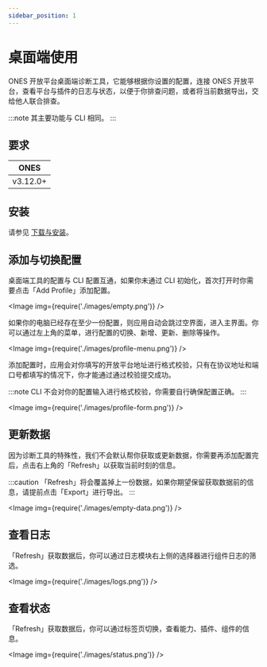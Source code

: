 ```yaml
---
sidebar_position: 1
---
```



# 桌面端使用

ONES 开放平台桌面端诊断工具，它能够根据你设置的配置，连接 ONES 开放平台，查看平台与插件的日志与状态，以便于你排查问题，或者将当前数据导出，交给他人联合排查。

:::note
其主要功能与 CLI 相同。
:::

## 要求

| **ONES** |
| -------- |
| v3.12.0+ |

## 安装

请参见 [下载与安装](./install#桌面端工具)。

## 添加与切换配置

桌面端工具的配置与 CLI 配置互通，如果你未通过 CLI 初始化，首次打开时你需要点击「Add Profile」添加配置。

<Image img={require('./images/empty.png')} />

如果你的电脑已经存在至少一份配置，则应用自动会跳过空界面，进入主界面。你可以通过左上角的菜单，进行配置的切换、新增、更新、删除等操作。

<Image img={require('./images/profile-menu.png')} />

添加配置时，应用会对你填写的开放平台地址进行格式校验，只有在协议地址和端口号都填写的情况下，你才能通过通过校验提交成功。

:::note
CLI 不会对你的配置输入进行格式校验，你需要自行确保配置正确。
:::

<Image img={require('./images/profile-form.png')} />

## 更新数据

因为诊断工具的特殊性，我们不会默认帮你获取或更新数据，你需要再添加配置完后，点击右上角的「Refresh」以获取当前时刻的信息。

:::caution
「Refresh」将会覆盖掉上一份数据，如果你期望保留获取数据前的信息，请提前点击「Export」进行导出。
:::

<Image img={require('./images/empty-data.png')} />

## 查看日志

「Refresh」获取数据后，你可以通过日志模块右上侧的选择器进行组件日志的筛选。

<Image img={require('./images/logs.png')} />

## 查看状态

「Refresh」获取数据后，你可以通过标签页切换，查看能力、插件、组件的信息。

<Image img={require('./images/status.png')} />
